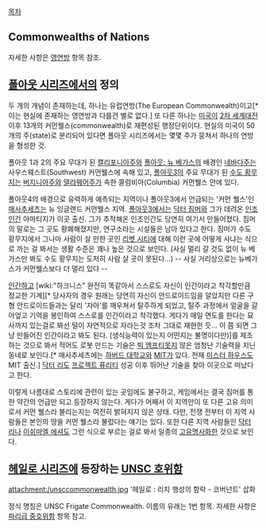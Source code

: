 [[목차]]

== Commonwealths of Nations ==
자세한 사항은 [[영연방]] 항목 참조.


== [[폴아웃 시리즈]]에서의 정의 ==
두 개의 개념이 존재하는데, 하나는 유럽연방(The European Commonwealth)이고[* 이는 현실에 존재하는 영연방과 다를건 별로  없다.] 또 다른 하나는 [[미국이]] [[2차 세계대전]] 이후 13개의 커먼웰스(commonwealth)로 재편성된 행정단위이다. 현실의 미국이 50개의 주(state)로 분리되어 있다면 폴아웃 시리즈에서는 몇몇 주가 뭉쳐서 하나의 연방을 형성한 것.

폴아웃 1과 2의 주요 무대가 된 [[캘리포니아]]주와 [[폴아웃: 뉴 베가스]]의 배경인 [[네바다]]주는 사우스웨스트(Southwest) 커먼웰스에 속해 있고, [[폴아웃3]]의 주요 무대가 된 [[수도 황무지]]는 [[버지니아]]주와 [[델라웨어]]주가 속한 콜럼비아(Columbia) 커먼웰스 안에 있다.

폴아웃4의 배경으로 유력하게 예측되는 지역이나 폴아웃3에서 언급되는 '커먼 웰스'인 [[매사추세츠]]는 뉴 잉글랜드 커먼웰스 지역. [[폴아웃3]]에서는 [[닥터 짐머]]와 그가 데려온 [[인조인간]] 아마티지가 이곳 출신. 그가 추적해온 인조인간도 당연히 여기서 만들어졌다. 짐머의 말로는 그 곳도 황폐해졌지만, 연구소라는 시설들은 남아 있다고 한다. 짐머가 수도 황무지에서 그나마 사람이 살 만한 곳인 [[리벳 시티]]에 대해 이런 곳에 어떻게 사냐는 식으로 까는 걸 봐서는 생활 수준은 꽤나 높은 것으로 보인다. (사실 멀리 갈 것도 없이 뉴 베가스만 봐도 수도 황무지는 도저히 사람 살 곳이 못된다...) -- 사실 거리상으로는 뉴베가스가 커먼웰스보다 더 멀리 있다 --

[[인간]]하고 [wiki:"하크니스" 완전히 똑같아서 스스로도 자신이 인간이라고 착각할만큼 정교한 기계][* 당사자의 경우 원래는 당연히 자신이 안드로이드임을 알았지만 다른 구형 안드로이드들과는 달리 '자아'를 깨우쳐서 탈주하게 되었고, 탈주 과정에서 얼굴을 갈아엎고 기억을 봉인하여 스스로를 인간이라고 착각했다. 게다가 매일 면도를 한다는 묘사까지 있는걸로 봐선 털이 자연적으로 자라는것 조차 그대로 재현한 듯... 이 쯤 되면 그냥 만들어진 인간이라고 봐도 된다. (생식능력이 있는지 어떤지는 불명이다만)]를 제조하는 것으로 봐서 적어도 로봇 만드는 기술은 [[빅 엠프티]]못지 않은 엄청난 기술력을 지닌 동네로 보인다.[* 매사추세츠에는 [[하버드 대학교]]와 [[MIT]]가 있다. 천재 [[미스터 하우스]]도 MIT 출신.] [[닥터 리]]도 [[프로젝트 퓨리티]] 성공 이후 뛰어난 기술을 찾아 이곳으로 떠났다고 한다.

이렇게 나름대로 스토리에 관련이 있는 곳임에도 불구하고, 게임에서는 결국 짐머를 통한 약간의 언급만 되고 등장하지 않는다. 게다가 어째서 이 지역만이 또 다른 고유 의미로서 커먼 웰스라 불리는지는 여전히 밝혀지지 않은 상태. 다만, 전쟁 전부터 이 지역 사람들은 본인의 땅을 커먼 웰스라 불렀다는 얘기는 있다. 또한 다른 지역 사람들인 [[닥터 리]]나 [[이쉬마엘 에셔]]도 그런 식으로 부르는 걸로 봐서 일종의 [[고유명사]]화한 것으로 보인다.

== [[헤일로 시리즈]]에 등장하는 [[UNSC 호위함]] ==
attachment:/unsccommonwealth.jpg
'헤일로 : 리치 행성의 함락 - 코버넌트' 삽화

정식 명칭은 UNSC Frigate Commonwealth. 이름의 유래는 1번 항목. 자세한 사항은 [[파리급 중호위함]] 항목 참고.
